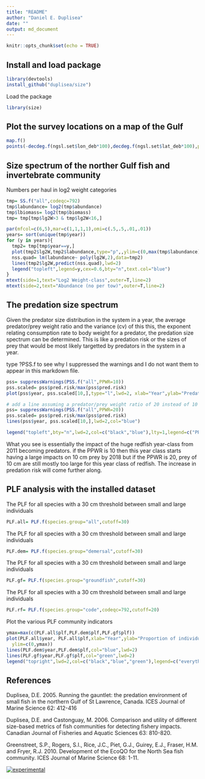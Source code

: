 ```yaml
---
title: "README"
author: "Daniel E. Duplisea"
date: ""
output: md_document
---
```


```r
knitr::opts_chunk$set(echo = TRUE)
```

## Install and load package

```r
library(devtools)
install_github("duplisea/size")
```

Load the package
```r
library(size)
```

## Plot the survey locations on a map of the Gulf
```r
map.f()
points(-decdeg.f(ngsl.set$lon_deb*100),decdeg.f(ngsl.set$lat_deb*100),pch=".",col="red")
```


## Size spectrum of the norther Gulf fish and invertebrate community

Numbers per haul in log2 weight categories

```r
tmp= SS.f("all",codeqc=792)
tmp$labundance= log2(tmp$abundance)
tmp$lbiomass= log2(tmp$biomass)
tmp= tmp[tmp$lg2W>3 & tmp$lg2W<16,]

par(mfcol=c(6,5),mar=c(1,1,1,1),omi=c(.5,.5,.01,.01))
years= sort(unique(tmp$year))
for (y in years){
  tmp2= tmp[tmp$year==y,]
  plot(tmp2$lg2W,tmp2$labundance,type="p",,ylim=c(0,max(tmp$labundance)), xlab="", ylab="", pch=20)
  nss.quad= lm(labundance~ poly(lg2W,2),data=tmp2)
  lines(tmp2$lg2W,predict(nss.quad),lwd=2)
  legend("topleft",legend=y,cex=0.6,bty="n",text.col="blue")
}
mtext(side=1,text="Log2 Weight-class",outer=T,line=2)
mtext(side=2,text="Abundance (no per tow)",outer=T,line=2)
```

## The predation size spectrum

Given the predator size distribution in the system in a year, the average predator/prey weight ratio and the variance (cv) of this 
this, the exponent relating consumption rate to body weight for a predator, the predation size spectrum can be determined. This is like
a predation risk or the sizes of prey that would be most likely targetted by predators in the system in a year.

type ?PSS.f to see why I suppressed the warnings and I do not want them to appear in this markdown file.

```r
pss= suppressWarnings(PSS.f("all",PPWR=10))
pss.scaled= pss$pred.risk/max(pss$pred.risk)
plot(pss$year, pss.scaled[10,],type="l",lwd=2, xlab="Year",ylab="Predation risk for 10 cm prey")

# add a line assuming a predator/prey weight ratio of 20 instead of 10
pss= suppressWarnings(PSS.f("all",PPWR=20))
pss.scaled= pss$pred.risk/max(pss$pred.risk)
lines(pss$year, pss.scaled[10,],lwd=2,col="blue")

legend("topleft",bty="n",lwd=2,col=c("black","blue"),lty=1,legend=c("PPWR=10","PPWR=20"),cex=0.9)
```

What you see is essentially the impact of the huge redfish year-class from 2011 becoming predators. if the PPWR is 10 then this year class starts having a large impacts on 10 cm prey by 2018 but if the PPWR is 20, prey of 10 cm are still mostly too large for this year class of redfish. The increase in predation risk will come further along.

## PLF analysis with the installed dataset

The PLF for all species with a 30 cm threshold between small and large individuals
```r
PLF.all= PLF.f(species.group="all",cutoff=30)
```

The PLF for all species with a 30 cm threshold between small and large individuals
```r
PLF.dem= PLF.f(species.group="demersal",cutoff=30)
```

The PLF for all species with a 30 cm threshold between small and large individuals
```r
PLF.gf= PLF.f(species.group="groundfish",cutoff=30)
```

The PLF for all species with a 30 cm threshold between small and large individuals
```r
PLF.rf= PLF.f(species.group="code",codeqc=792,cutoff=20)
```


Plot the various PLF community indicators
```r
ymax=max(c(PLF.all$plf,PLF.dem$plf,PLF.gf$plf))
plot(PLF.all$year, PLF.all$plf,xlab="Year",ylab="Proportion of individuals >=30cm",type="l",lwd=2,
  ylim=c(0,ymax))
lines(PLF.dem$year,PLF.dem$plf,col="blue",lwd=2)
lines(PLF.gf$year,PLF.gf$plf,col="green",lwd=2)
legend("topright",lwd=2,col=c("black","blue","green"),legend=c("everything","demersal","groundfish"),bty="n",cex=0.6)
```

## References

Duplisea, D.E. 2005. Running the gauntlet: the predation environment of small fish in the northern Gulf of St Lawrence, Canada. ICES Journal of Marine Science 62: 412-416

Duplisea, D.E. and Castonguay, M. 2006. Comparison and utility of different size-based metrics of fish communities for detecting fishery impacts. Canadian Journal of Fisheries and Aquatic Sciences 63: 810-820.

Greenstreet, S.P., Rogers, S.I., Rice, J.C., Piet, G.J., Guirey, E.J., Fraser, H.M. and Fryer, R.J. 2010. Development of the EcoQO for the North Sea fish community. ICES Journal of Marine Science 68: 1-11.

[![experimental](http://badges.github.io/stability-badges/dist/experimental.svg)](http://github.com/badges/stability-badges)